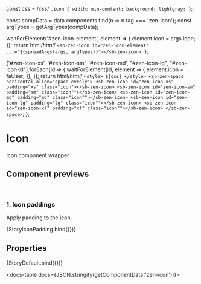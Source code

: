 const css = /*css*/ `
  .icon {
    width: min-content;
    background: lightgray;
  }
`;

const compData = data.components.find(n => n.tag === 'zen-icon');
const argTypes = getArgTypes(compData);




<Meta title="Icons/Icon" component="zen-icon" argTypes={argTypes} />

  waitForElement('#zen-icon-element', element => {
    element.icon = args.icon;
  });
  return html/*html*/ ` <sb-zen-icon id="zen-icon-element" ...="${spreadArgs(args, argTypes)}"></sb-zen-icon> `;
};

  ['#zen-icon-xs', '#zen-icon-sm', '#zen-icon-md', "#zen-icon-lg", "#zen-icon-xl"].forEach(id => {
    waitForElement(id, element => {
      element.icon = faUser;
    });
  });
  return html/*html*/ `
    <style>
      ${css}
    </style>
    <sb-zen-space  horizontal-align="space-evenly">
        <sb-zen-icon id="zen-icon-xs" padding="xs" class="icon"></sb-zen-icon>
        <sb-zen-icon id="zen-icon-sm" padding="sm" class="icon""></sb-zen-icon>
        <sb-zen-icon id="zen-icon-md" padding="md" class="icon""></sb-zen-icon>
        <sb-zen-icon id="zen-icon-lg" padding="lg" class="icon""></sb-zen-icon>
        <sb-zen-icon id="zen-icon-xl" padding="xl" class="icon""></sb-zen-icon>
    </sb-zen-space>
  `;
};

# Icon

Icon component wrapper

## Component previews

<br />

### 1. Icon paddings

Apply padding to the icon.

<Canvas>
  <Story name="paddings">{StoryIconPadding.bind({})}</Story>
</Canvas>

<br />

## Properties

<Canvas>
  <Story
    name="default"
    args={{
      ...getDefaultArgs(argTypes),
      icon: faUser,
    }}
  >
    {StoryDefault.bind({})}
  </Story>
</Canvas>

<ArgsTable story="default" />

<docs-table docs={JSON.stringify(getComponentData('zen-icon'))}></docs-table>
